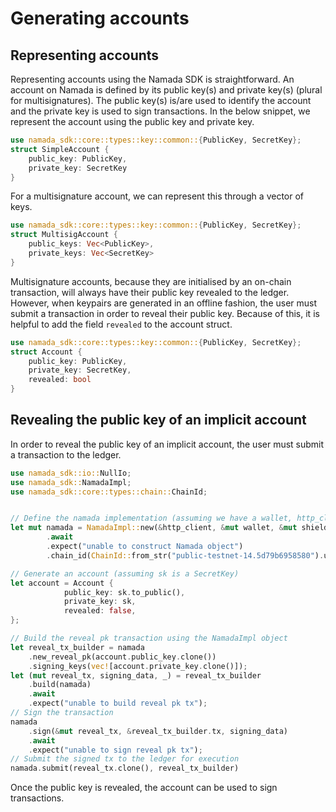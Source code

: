 # Generating accounts

## Representing accounts
Representing accounts using the Namada SDK is straightforward. An account on Namada is defined by its public key(s) and private key(s) (plural for multisignatures). The public key(s) is/are used to identify the account and the private key is used to sign transactions. In the below snippet, we represent the account using the public key and private key.

```rust
use namada_sdk::core::types::key::common::{PublicKey, SecretKey};
struct SimpleAccount {
    public_key: PublicKey,
    private_key: SecretKey
}
```

For a multisignature account, we can represent this through a vector of keys.

```rust
use namada_sdk::core::types::key::common::{PublicKey, SecretKey};
struct MultisigAccount {
    public_keys: Vec<PublicKey>,
    private_keys: Vec<SecretKey>
}
```

Multisignature accounts, because they are initialised by an on-chain transaction, will always have their public key revealed to the ledger. However, when keypairs are generated in an offline fashion, the user must submit a transaction in order to reveal their public key. Because of this, it is helpful to add the field `revealed` to the account struct.

```rust
use namada_sdk::core::types::key::common::{PublicKey, SecretKey};
struct Account {
    public_key: PublicKey,
    private_key: SecretKey,
    revealed: bool
}
```

## Revealing the public key of an implicit account

In order to reveal the public key of an implicit account, the user must submit a transaction to the ledger.

```rust
use namada_sdk::io::NullIo;
use namada_sdk::NamadaImpl;
use namada_sdk::core::types::chain::ChainId;


// Define the namada implementation (assuming we have a wallet, http_client, and shielded_ctx)
let mut namada = NamadaImpl::new(&http_client, &mut wallet, &mut shielded_ctx, &NullIo)
        .await
        .expect("unable to construct Namada object")
        .chain_id(ChainId::from_str("public-testnet-14.5d79b6958580").unwrap());

// Generate an account (assuming sk is a SecretKey)
let account = Account {
            public_key: sk.to_public(),
            private_key: sk,
            revealed: false,
};

// Build the reveal pk transaction using the NamadaImpl object
let reveal_tx_builder = namada
    .new_reveal_pk(account.public_key.clone())
    .signing_keys(vec![account.private_key.clone()]);
let (mut reveal_tx, signing_data, _) = reveal_tx_builder
    .build(namada)
    .await
    .expect("unable to build reveal pk tx");
// Sign the transaction
namada
    .sign(&mut reveal_tx, &reveal_tx_builder.tx, signing_data)
    .await
    .expect("unable to sign reveal pk tx");
// Submit the signed tx to the ledger for execution
namada.submit(reveal_tx.clone(), reveal_tx_builder)
```

Once the public key is revealed, the account can be used to sign transactions.
